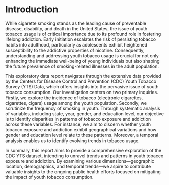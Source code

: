 # Introduction

While cigarette smoking stands as the leading cause of preventable disease, disability, and death in the United States, the issue of youth tobacco usage is of critical importance due to its profound role in fostering lifelong addiction. Early initiation escalates the risk of persisting tobacco habits into adulthood, particularly as adolescents exhibit heightened susceptibility to the addictive properties of nicotine. Consequently, understanding and addressing youth tobacco usage is crucial for not only enhancing the immediate well-being of young individuals but also shaping the future prevalence of smoking-related illnesses in the adult population.

This exploratory data report navigates through the extensive data provided by the Centers for Disease Control and Prevention (CDC) Youth Tobacco Survey (YTS) Data, which offers insights into the pervasive issue of youth tobacco consumption. Our investigation centers on two primary inquiries. Firstly, we explore the incidence of tobacco (electronic cigarettes, cigarettes, cigars) usage among the youth population. Secondly, we scrutinize the frequency of smoking in youth. Through systematic analysis of variables, including state, year, gender, and education level, our objective is to identify disparities in patterns of tobacco exposure and addiction across these variables. For instance, we aim to discern whether youth tobacco exposure and addiction exhibit geographical variations and how gender and education level relate to these patterns. Moreover, a temporal analysis enables us to identify evolving trends in tobacco usage.

In summary, this report aims to provide a comprehensive exploration of the CDC YTS dataset, intending to unravel trends and patterns in youth tobacco exposure and addiction. By examining various dimensions---geographic location, demographics, and temporal trends---we aspire to contribute valuable insights to the ongoing public health efforts focused on mitigating the impact of youth tobacco consumption.
